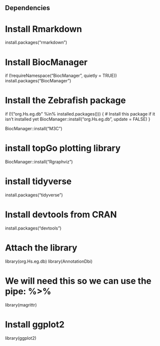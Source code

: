## Dependencies

# Install Rmarkdown
install.packages("rmarkdown")

# Install BiocManager
if (!requireNamespace("BiocManager", quietly = TRUE))
    install.packages("BiocManager")

# Install the Zebrafish package
if (!("org.Hs.eg.db" %in% installed.packages())) {
  # Install this package if it isn't installed yet
  BiocManager::install("org.Hs.eg.db", update = FALSE)
}

BiocManager::install("M3C")

# install topGo plotting library
BiocManager::install("Rgraphviz")

# install tidyverse
install.packages("tidyverse")

# Install devtools from CRAN
install.packages("devtools")

# Attach the library
library(org.Hs.eg.db)
library(AnnotationDbi) 

# We will need this so we can use the pipe: %>%
library(magrittr)

# Install ggplot2
library(ggplot2)

